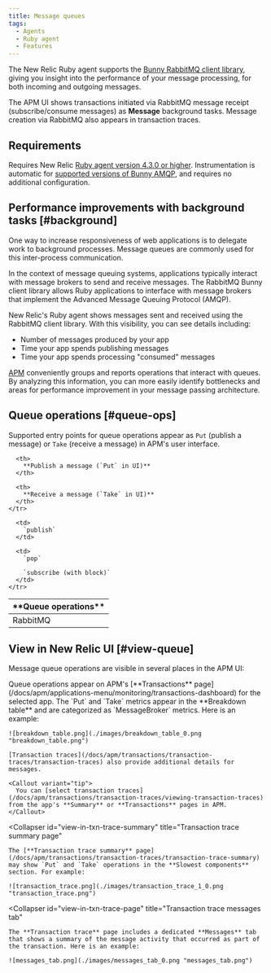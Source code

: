 ```yaml
---
title: Message queues
tags:
  - Agents
  - Ruby agent
  - Features
---
```


The New Relic Ruby agent supports the [Bunny RabbitMQ client library](https://rubygems.org/gems/bunny), giving you insight into the performance of your message processing, for both incoming and outgoing messages.

The APM UI shows transactions initiated via RabbitMQ message receipt (subscribe/consume messages) as **Message** background tasks. Message creation via RabbitMQ also appears in transaction traces.

## Requirements

Requires New Relic [Ruby agent version 4.3.0 or higher](/docs/release-notes/agent-release-notes/ruby-release-notes). Instrumentation is automatic for [supported versions of Bunny AMQP](/docs/agents/ruby-agent/getting-started/ruby-agent-requirements-supported-frameworks#other), and requires no additional configuration.

## Performance improvements with background tasks [#background]

One way to increase responsiveness of web applications is to delegate work to background processes. Message queues are commonly used for this inter-process communication.

In the context of message queuing systems, applications typically interact with message brokers to send and receive messages. The RabbitMQ Bunny client library allows Ruby applications to interface with message brokers that implement the Advanced Message Queuing Protocol (AMQP).

New Relic's Ruby agent shows messages sent and received using the RabbitMQ client library. With this visibility, you can see details including:

* Number of messages produced by your app
* Time your app spends publishing messages
* Time your app spends processing "consumed" messages

[APM](#view-queue) conveniently groups and reports operations that interact with queues. By analyzing this information, you can more easily identify bottlenecks and areas for performance improvement in your message passing architecture.

## Queue operations [#queue-ops]

Supported entry points for queue operations appear as `Put` (publish a message) or `Take` (receive a message) in APM's user interface.

<table>
  <thead>
    <tr>
      <th width={150}>
        **Queue operations**
      </th>

      <th>
        **Publish a message (`Put` in UI)**
      </th>

      <th>
        **Receive a message (`Take` in UI)**
      </th>
    </tr>
  </thead>

  <tbody>
    <tr>
      <td>
        RabbitMQ
      </td>

      <td>
        `publish`
      </td>

      <td>
        `pop`

        `subscribe (with block)`
      </td>
    </tr>
  </tbody>
</table>

## View in New Relic UI [#view-queue]

Message queue operations are visible in several places in the APM UI:

<CollapserGroup>
  <Collapser
    id="view-in-txn-page"
    title="Transactions page"
  >
    Queue operations appear on APM's [**Transactions** page](/docs/apm/applications-menu/monitoring/transactions-dashboard) for the selected app. The `Put` and `Take` metrics appear in the **Breakdown table** and are categorized as `MessageBroker` metrics. Here is an example:

    ![breakdown_table.png](./images/breakdown_table_0.png "breakdown_table.png")

    [Transaction traces](/docs/apm/transactions/transaction-traces/transaction-traces) also provide additional details for messages.

    <Callout variant="tip">
      You can [select transaction traces](/docs/apm/transactions/transaction-traces/viewing-transaction-traces) from the app's **Summary** or **Transactions** pages in APM.
    </Callout>
  </Collapser>

  <Collapser
    id="view-in-txn-trace-summary"
    title="Transaction trace summary page"
  >
    The [**Transaction trace summary** page](/docs/apm/transactions/transaction-traces/transaction-trace-summary) may show `Put` and `Take` operations in the **Slowest components** section. For example:

    ![transaction_trace.png](./images/transaction_trace_1_0.png "transaction_trace.png")
  </Collapser>

  <Collapser
    id="view-in-txn-trace-page"
    title="Transaction trace messages tab"
  >
    The **Transaction trace** page includes a dedicated **Messages** tab that shows a summary of the message activity that occurred as part of the transaction. Here is an example:

    ![messages_tab.png](./images/messages_tab_0.png "messages_tab.png")
  </Collapser>
</CollapserGroup>
